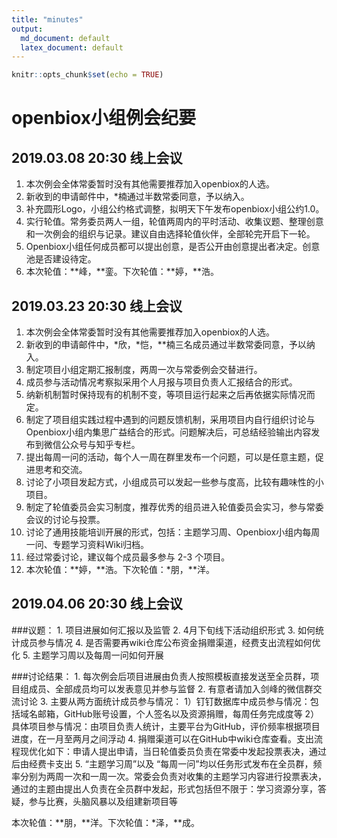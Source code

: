 ```yaml
---
title: "minutes"
output:
  md_document: default
  latex_document: default
---
```


```r
knitr::opts_chunk$set(echo = TRUE)
```

# openbiox小组例会纪要

## 2019.03.08 20:30 线上会议

1. 本次例会全体常委暂时没有其他需要推荐加入openbiox的人选。
2. 新收到的申请邮件中，*楠通过半数常委同意，予以纳入。
3. 补充圆形Logo，小组公约格式调整，拟明天下午发布openbiox小组公约1.0。
4. 实行轮值。常务委员两人一组，轮值两周内的平时活动、收集议题、整理创意和一次例会的组织与记录。建议自由选择轮值伙伴，全部轮完开启下一轮。
5. Openbiox小组任何成员都可以提出创意，是否公开由创意提出者决定。创意池是否建设待定。
6. 本次轮值：\*\*峰，\*\*銮。下次轮值：\*\*婷，\*\*浩。

## 2019.03.23 20:30 线上会议
1. 本次例会全体常委暂时没有其他需要推荐加入openbiox的人选。
2. 新收到的申请邮件中，\*欣，\*恺，\*\*楠三名成员通过半数常委同意，予以纳入。
3. 制定项目小组定期汇报制度，两周一次与常委例会交替进行。
4. 成员参与活动情况考察拟采用个人月报与项目负责人汇报结合的形式。
5. 纳新机制暂时保持现有的机制不变，等项目运行起来之后再依据实际情况而定。
6. 制定了项目组实践过程中遇到的问题反馈机制，采用项目内自行组织讨论与Openbiox小组内集思广益结合的形式。问题解决后，可总结经验输出内容发布到微信公众号与知乎专栏。
7. 提出每周一问的活动，每个人一周在群里发布一个问题，可以是任意主题，促进思考和交流。
8. 讨论了小项目发起方式，小组成员可以发起一些参与度高，比较有趣味性的小项目。
9. 制定了轮值委员会实习制度，推荐优秀的组员进入轮值委员会实习，参与常委会议的讨论与投票。
10. 讨论了通用技能培训开展的形式，包括：主题学习周、Openbiox小组内每周一问、专题学习资料Wiki归档。
11. 经过常委讨论，建议每个成员最多参与 2-3 个项目。
12. 本次轮值：\*\*婷，\*\*浩。下次轮值：\*朋，\*\*洋。

## 2019.04.06 20:30 线上会议
###议题：
1. 项目进展如何汇报以及监管
2. 4月下旬线下活动组织形式
3. 如何统计成员参与情况
4. 是否需要再wiki仓库公布资金捐赠渠道，经费支出流程如何优化
5. 主题学习周以及每周一问如何开展

###讨论结果：
1. 每次例会后项目进展由负责人按照模板直接发送至全员群，项目组成员、全部成员均可以发表意见并参与监督
2. 有意者请加入剑峰的微信群交流讨论
3. 主要从两方面统计成员参与情况：
1）钉钉数据库中成员参与情况：包括域名邮箱，GitHub账号设置，个人签名以及资源捐赠，每周任务完成度等 2）具体项目参与情况：由项目负责人统计，主要平台为GitHub，评价频率根据项目进度，在一月至两月之间浮动
4. 捐赠渠道可以在GitHub中wiki仓库查看。支出流程现优化如下：申请人提出申请，当日轮值委员负责在常委中发起投票表决，通过后由经费卡支出
5. “主题学习周”以及 “每周一问”均以任务形式发布在全员群，频率分别为两周一次和一周一次。常委会负责对收集的主题学习内容进行投票表决，通过的主题由提出人负责在全员群中发起，形式包括但不限于：学习资源分享，答疑，参与比赛，头脑风暴以及组建新项目等

本次轮值：\*\*朋，\*\*洋。下次轮值：\*泽，\*\*成。
